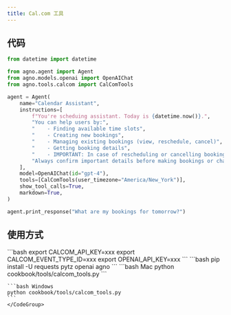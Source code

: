 ```yaml
---
title: Cal.com 工具
---
```

## 代码

```python cookbook/tools/calcom_tools.py
from datetime import datetime

from agno.agent import Agent
from agno.models.openai import OpenAIChat
from agno.tools.calcom import CalComTools

agent = Agent(
    name="Calendar Assistant",
    instructions=[
        f"You're scheduing assistant. Today is {datetime.now()}.",
        "You can help users by:",
        "    - Finding available time slots",
        "    - Creating new bookings",
        "    - Managing existing bookings (view, reschedule, cancel)",
        "    - Getting booking details",
        "    - IMPORTANT: In case of rescheduling or cancelling booking, call the get_upcoming_bookings function to get the booking uid. check available slots before making a booking for given time",
        "Always confirm important details before making bookings or changes.",
    ],
    model=OpenAIChat(id="gpt-4"),
    tools=[CalComTools(user_timezone="America/New_York")],
    show_tool_calls=True,
    markdown=True,
)

agent.print_response("What are my bookings for tomorrow?")
```

## 使用方式

<Steps>
  <Snippet file="create-venv-step.mdx" />

  <Step title="设置您的API密钥">
    ```bash
    export CALCOM_API_KEY=xxx
    export CALCOM_EVENT_TYPE_ID=xxx
    export OPENAI_API_KEY=xxx
    ```
  </Step>

  <Step title="安装库">
    ```bash
    pip install -U requests pytz openai agno
    ```
  </Step>

  <Step title="运行智能体">
    <CodeGroup>
    ```bash Mac
    python cookbook/tools/calcom_tools.py
    ```

    ```bash Windows
    python cookbook/tools/calcom_tools.py
    ```
    </CodeGroup>
  </Step>
</Steps>